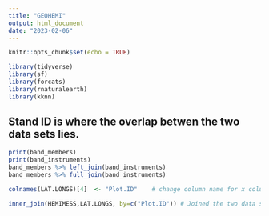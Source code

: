 ```yaml
---
title: "GEOHEMI"
output: html_document
date: "2023-02-06"
---
```


```r
knitr::opts_chunk$set(echo = TRUE)
```

```r
library(tidyverse)
library(sf)
library(forcats)
library(rnaturalearth)
library(kknn)

```
## Stand ID is where the overlap betwen the two data sets lies.##
```r

print(band_members)
print(band_instruments)
band_members %>% left_join(band_instruments)
band_members %>% full_join(band_instruments)
```
```r
colnames(LAT.LONGS)[4]  <- "Plot.ID"    # change column name for x column

inner_join(HEMIMESS,LAT.LONGS, by=c("Plot.ID")) # Joined the two data sets matched between Plot.ID
```








